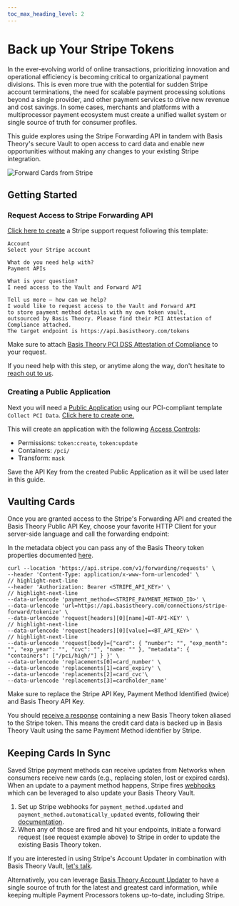 ```yaml
---
toc_max_heading_level: 2
---
```




# Back up Your Stripe Tokens

In the ever-evolving world of online transactions, prioritizing innovation and operational efficiency is becoming critical to organizational payment divisions. This is even more true with the potential for sudden Stripe account terminations, the need for scalable payment processing solutions beyond a single provider, and other payment services to drive new revenue and cost savings. In some cases, merchants and platforms with a multiprocessor payment ecosystem must create a unified wallet system or single source of truth for consumer profiles.

This guide explores using the Stripe Forwarding API in tandem with Basis Theory's secure Vault to open access to card data and enable new opportunities without making any changes to your existing Stripe integration.

![Forward Cards from Stripe](/img/guides/cards/stripe-forward-cards.png)

## Getting Started

<GettingStartedSection />

### Request Access to Stripe Forwarding API

[Click here to create](https://dashboard.stripe.com/login?redirect=https://support.stripe.com%2Fcontact%2Femail%3Fquestion%3Dother%26topic%3Dpayment_apis%26subject%3DI%20need%20access%20to%20the%20Vault%20and%20Forward%20API%26body%3DHi%20Stripe%20team.%20I%20would%20like%20to%20request%20access%20to%20the%20Vault%20and%20Forward%20API%20to%20store%20payment%20method%20details%20with%20my%20own%20token%20vault%2C%20outsourced%20by%20Basis%20Theory%2C%20Inc.%20Please%20find%20their%20PCI%20Attestation%20of%20Compliance%20attached.%20The%20target%20endpoint%20is%20https%3A%2F%2Fapi.basistheory.com%2Ftokens) a Stripe support request following this template:

```text
Account
Select your Stripe account

What do you need help with?
Payment APIs

What is your question?
I need access to the Vault and Forward API

Tell us more — how can we help?
I would like to request access to the Vault and Forward API
to store payment method details with my own token vault,
outsourced by Basis Theory. Please find their PCI Attestation of Compliance attached.
The target endpoint is https://api.basistheory.com/tokens
```

Make sure to attach [Basis Theory PCI DSS Attestation of Compliance](https://trust.basistheory.com/?itemUid=53e1508c-665e-45a8-9ce0-03fdf9ae1efb&source=click) to your request.

If you need help with this step, or anytime along the way, don't hesitate to [reach out to us](https://basistheory.com/contact?how_can_we_help_=I+need+help+vaulting+my+Stripe+tokens).

### Creating a Public Application

Next you will need a [Public Application](/docs/api/applications) using our PCI-compliant template `Collect PCI Data`. [Click here to create one.](https://portal.basistheory.com/applications/create?application_template_id=db9148c1-a55f-4164-b830-a20ab6d720ae)

This will create an application with the following [Access Controls](/docs/concepts/access-controls):
* Permissions: `token:create`, `token:update`
* Containers: `/pci/`
* Transform: `mask`

<Alert>Save the API Key from the created Public Application as it will be used later in this guide.</Alert>

## Vaulting Cards

Once you are granted access to the Stripe's Forwarding API and created the Basis Theory Public API Key, choose your favorite HTTP Client for your server-side language and call the forwarding endpoint:

In the metadata object you can pass any of the Basis Theory token properties documented [here](/docs/api/orchestration/stripe-forward#stripe-metadata).

```shell showLineNumbers title="Vault a Card"
curl --location 'https://api.stripe.com/v1/forwarding/requests' \
--header 'Content-Type: application/x-www-form-urlencoded' \
// highlight-next-line
--header 'Authorization: Bearer <STRIPE_API_KEY>' \
// highlight-next-line
--data-urlencode 'payment_method=<STRIPE_PAYMENT_METHOD_ID>' \
--data-urlencode 'url=https://api.basistheory.com/connections/stripe-forward/tokenize' \
--data-urlencode 'request[headers][0][name]=BT-API-KEY' \
// highlight-next-line
--data-urlencode 'request[headers][0][value]=<BT_API_KEY>' \
// highlight-next-line
--data-urlencode 'request[body]={"card": { "number": "", "exp_month": "", "exp_year": "", "cvc": "", "name: "" }, "metadata": { "containers": ["/pci/high/"] } }' \
--data-urlencode 'replacements[0]=card_number' \
--data-urlencode 'replacements[1]=card_expiry' \
--data-urlencode 'replacements[2]=card_cvc'\
--data-urlencode 'replacements[3]=cardholder_name'
```

<Alert>Make sure to replace the Stripe API Key, Payment Method Identified (twice) and Basis Theory API Key.</Alert>

You should [receive a response](https://docs.stripe.com/api/forwarding/forwarding_requests/create) containing a new Basis Theory token aliased to the Stripe token. This means the credit card data is backed up in Basis Theory Vault using the same Payment Method identifier by Stripe.

## Keeping Cards In Sync <Enterprise />

Saved Stripe payment methods can receive updates from Networks when consumers receive new cards (e.g., replacing stolen, lost or expired cards). When an update to a payment method happens, Stripe fires [webhooks](https://docs.stripe.com/payments/cards/overview#automatic-card-updates) which can be leveraged to also update your Basis Theory Vault.

1. Set up Stripe webhooks for `payment_method.updated` and `payment_method.automatically_updated` events, following their [documentation](https://docs.stripe.com/webhooks).
2. When any of those are fired and hit your endpoints, initiate a forward request (see request example above) to Stripe in order to update the existing Basis Theory token.

If you are interested in using Stripe's Account Updater in combination with Basis Theory Vault, [let's talk](https://basistheory.com/contact?how_can_we_help_=I+want+to+learn+more+about+using+Stripe+Card+Account+Updater+with+Basis+Theory+vault).

Alternatively, you can leverage [Basis Theory Account Updater](/docs/features/account-updater) to have a single source of truth for the latest and greatest card information, while keeping multiple Payment Processors tokens up-to-date, including Stripe.
